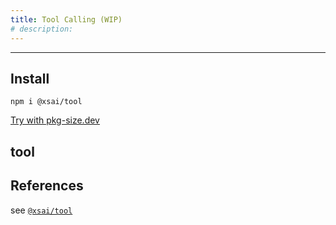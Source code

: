 ```yaml
---
title: Tool Calling (WIP)
# description: 
---
```


---

## Install

```package-install
npm i @xsai/tool
```

[Try with pkg-size.dev](https://pkg-size.dev/@xsai/tool)

## tool

## References

see [`@xsai/tool`](../references/tool)
